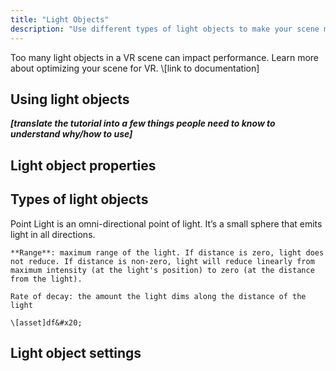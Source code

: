 ```yaml
---
title: "Light Objects"
description: "Use different types of light objects to make your scene more realistic and engaging. "
---
```


<Info>
  Too many light objects in a VR scene can impact performance. Learn more about optimizing your scene for VR. \[link to documentation]
</Info>

## Using light objects

***\[translate the tutorial into a few things people need to know to understand why/how to use]***

## Light object properties

<AccordionGroup>
  <Accordion title="Range" defaultOpen={false}>

  </Accordion>

  <Accordion title="Rate of decay" defaultOpen={false}>

  </Accordion>

  <Accordion title="Dimension" defaultOpen={false}>

  </Accordion>

  <Accordion title="Angle" defaultOpen={false}>

  </Accordion>

  <Accordion title="Softness" defaultOpen={false}>

  </Accordion>
</AccordionGroup>



## Types of light objects

<AccordionGroup>
  <Accordion title="Point light" defaultOpen={false}>
    Point Light is an omni-directional point of light. It’s a small sphere that emits light in all directions.

    **Range**: maximum range of the light. If distance is zero, light does not reduce. If distance is non-zero, light will reduce linearly from maximum intensity (at the light's position) to zero (at the distance from the light).

    Rate of decay: the amount the light dims along the distance of the light

    \[asset]df&#x20;
  </Accordion>

  <Accordion title="Area light" defaultOpen={false} />

  <Accordion title="Spot light" defaultOpen={false} />

  <Accordion title="Directional light" defaultOpen={false} />
</AccordionGroup>

## Light object settings

<AccordionGroup>
  <Accordion title="Color" defaultOpen={false} />

  <Accordion title="Intensity" defaultOpen={false} />
</AccordionGroup>